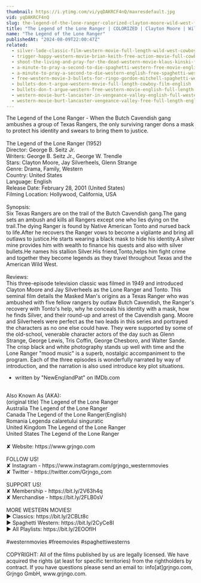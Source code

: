 ```yaml
---
thumbnail: https://i.ytimg.com/vi/yqDAKRCF4nQ/maxresdefault.jpg
vid: yqDAKRCF4nQ
slug: the-legend-of-the-lone-ranger-colorized-clayton-moore-wild-west-film
title: "The Legend of the Lone Ranger | COLORIZED | Clayton Moore | Wild West Film"
name: "The Legend of the Lone Ranger"
publishedAt: "2024-08-09T22:00:47Z"
related:
  - silver-lode-classic-film-western-movie-full-length-wild-west-cowboy-movies-free-film
  - trigger-happy-western-movie-brian-keith-free-action-movie-full-cowboy-films-full-movies
  - shoot-the-living-and-pray-for-the-dead-western-movie-klaus-kinski-full-movie
  - a-minute-to-pray-a-second-to-die-spaghetti-western-free-movie-english
  - a-minute-to-pray-a-second-to-die-western-english-free-spaghetti-western
  - free-western-movie-3-bullets-for-ringo-gordon-mitchell-spaghetti-western-full-youtube-movie
  - bullets-don-t-argue-western-movie-full-length-cowboy-film-english
  - bullets-don-t-argue-western-free-western-movie-english-full-length-feature-film
  - western-movie-burt-lancaster-in-vengeance-valley-english-full-western-movie-free-classic-film
  - western-movie-burt-lancaster-vengeance-valley-free-full-length-english-classic-cowboy-film
---
```


The Legend of the Lone Ranger - When the Butch Cavendish gang ambushes a group of Texas Rangers, the only surviving ranger dons a mask to protect his identity and swears to bring them to justice.<br />
<br />
The Legend of the Lone Ranger (1952)<br />
Director: George B. Seitz Jr.<br />
Writers: George B. Seitz Jr., George W. Trendle<br />
Stars: Clayton Moore, Jay Silverheels, Glenn Strange<br />
Genre: Drama, Family, Western<br />
Country: United States<br />
Language: English<br />
Release Date: February 28, 2001 (United States)<br />
Filming Location: Hollywood, California, USA<br />
<br />
Synopsis:<br />
Six Texas Rangers are on the trail of the Butch Cavendish gang.The gang sets an ambush and kills all Rangers except one who lies dying on the trail.The dying Ranger is found by Native American Tonto and nursed back to life.After he recovers the Ranger vows to become a vigilante and bring all outlaws to justice.He starts wearing a black mask to hide his identity.A silver mine provides him with wealth to finance his quests and also with silver bullets.He names his stallion Silver.His friend,Tonto,helps him fight crime and together they become legends as they travel throughout Texas and the American Wild West.<br />
<br />
Reviews:<br />
This three-episode television classic was filmed in 1949 and introduced Clayton Moore and Jay Silverheels as the Lone Ranger and Tonto. This seminal film details the Masked Man's origins as a Texas Ranger who was ambushed with five fellow rangers by outlaw Butch Cavendish, the Ranger's recovery with Tonto's help, why he conceals his identity with a mask, how he finds Silver, and their round-up and arrest of the Cavendish gang. Moore and Silverheels were perfect as the two leads in this series and portrayed the characters as no one else could have. They were supported by some of the old-school, venerable character actors of the day such as Glenn Strange, George Lewis, Tris Coffin, George Chesboro, and Walter Sande. The crisp black and white photography stands up well with time and the Lone Ranger "mood music" is a superb, nostalgic accompaniment to the program. Each of the three episodes is wonderfully narrated by way of introduction, and the narration is also used introduce key plot situations.<br />
- written by "NewEnglandPat" on IMDb.com<br />
<br />
Also Known As (AKA):<br />
(original title) The Legend of the Lone Ranger<br />
Australia The Legend of the Lone Ranger<br />
Canada The Legend of the Lone Ranger(English)<br />
Romania Legenda calaretului singuratic<br />
United Kingdom The Legend of the Lone Ranger<br />
United States The Legend of the Lone Ranger<br />
<br />
✘ Website: https://www.grjngo.com<br />
<br />
FOLLOW US!<br />
✘ Instagram - https://www.instagram.com/grjngo_westernmovies<br />
✘ Twitter - https://twitter.com/Grjngo_com<br />
<br />
SUPPORT US!<br />
✘ Membership - https://bit.ly/2V63h4q<br />
✘ Merchandise - https://bit.ly/2FLB0sV<br />
<br />
MORE WESTERN MOVIES! <br />
► Classics: https://bit.ly/2CBLt8c <br />
► Spaghetti Western: https://bit.ly/2CyCe8I <br />
► All Playlists: https://bit.ly/2EOOfIH <br />
<br />
#westernmovies #freemovies #spaghettiwesterns<br />
<br />
COPYRIGHT: All of the films published by us are legally licensed. We have acquired the rights (at least for specific territories) from the rightholders by contract. If you have questions please send an email to: info[at]grjngo.com, Grjngo GmbH, www.grjngo.com.